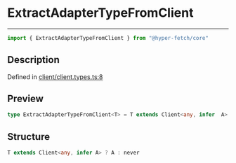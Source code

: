 

# ExtractAdapterTypeFromClient

<div class="api-docs__separator" data-reactroot="">

---

</div><div class="api-docs__import" data-reactroot="">

```ts
import { ExtractAdapterTypeFromClient } from "@hyper-fetch/core"
```

</div><div class="api-docs__section">

## Description

</div><div class="api-docs__description"><span class="api-docs__do-not-parse">



</span></div><p class="api-docs__definition">

Defined in [client/client.types.ts:8](https://github.com/BetterTyped/hyper-fetch/blob/cc329b91/packages/core/src/client/client.types.ts#L8)

</p><div class="api-docs__section">

## Preview

</div><div class="api-docs__preview type single">

```ts
type ExtractAdapterTypeFromClient<T> = T extends Client<any, infer  A> ? A : never;
```

</div><div class="api-docs__section">

## Structure

</div><div class="api-docs__returns">

```ts
T extends Client<any, infer A> ? A : never
```

</div>